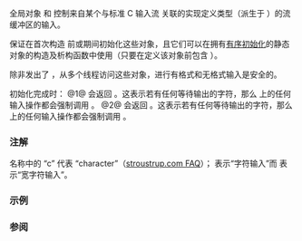 {{cpp/title|cin|wcin}}
{{cpp/io/basic_istream/navbar}}
{{dcl begin}}
{{dcl header|iostream}}
{{dcl|num=1|
extern std::istream cin;
}}
{{dcl|num=2|
extern std::wistream wcin;
}}
{{dcl end}}

全局对象 {{tt|std::cin}} 和 {{tt|std::wcin}} 控制来自某个与标准 C 输入流 {{lc|stdin}} 关联的实现定义类型（派生于 {{lc|std::streambuf}}）的流缓冲区的输入。

保证在首次构造 {{lc|std::ios_base::Init}} 前或期间初始化这些对象，且它们可以在拥有[[cpp/language/initialization#非局部变量|有序初始化]]的静态对象的构造及析构函数中使用（只要在定义该对象前包含 {{header|iostream}}）。

除非发出了 {{c|sync_with_stdio(false)}}，从多个线程访问这些对象，进行有格式和无格式输入是安全的。

初始化完成时：
@1@ {{box|{{c/core|std::cin.}}{{ltf|cpp/io/basic_ios/tie}}}} 会返回 {{c|&amp;std::cout}}。这表示若有任何等待输出的字符，那么 {{tt|std::cin}} 上的任何输入操作都会强制调用 {{box|{{c/core|std::cout.}}{{ltf|cpp/io/basic_ostream/flush}}}}。
@2@ {{c|std::wcin.tie()}} 会返回 {{c|&amp;std::wcout}}。这表示若有任何等待输出的字符，那么 {{tt|std::wcin}} 上的任何输入操作都会强制调用 {{c|std::wcout.flush()}}。

===注解===
名称中的 “c” 代表 “character”（[http://www.stroustrup.com/bs_faq2.html#cout stroustrup.com FAQ]）；{{tt|cin}} 表示“字符输入”而 {{tt|wcin}} 表示“宽字符输入”。

===示例===
{{example
|code=
#include &lt;iostream&gt;

struct Foo
{
    int n;
    Foo()
    {
        std::cout &lt;&lt; "输入 n："; // 不需要冲入
        std::cin &gt;&gt; n;
    }
};

Foo f; // 静态对象

int main()
{
    std::cout &lt;&lt; "f.n 是 " &lt;&lt; f.n &lt;&lt; '\n';
}
|p=true
|input=10
|output=
输入 n：10
f.n 是 10
}}

===参阅===
{{dsc begin}}
{{dsc inc|cpp/io/ios_base/dsc Init}}
{{dsc inc|cpp/io/dsc cout}}
{{dsc inc|cpp/io/c/dsc std streams}}
{{dsc end}}

{{langlinks|de|en|es|fr|it|ja|pt|ru}}